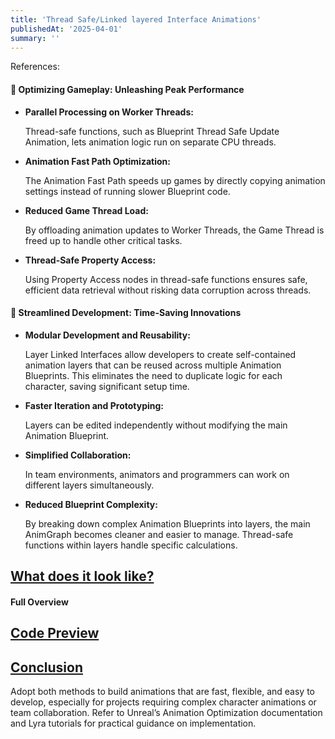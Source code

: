 ```yaml
---
title: 'Thread Safe/Linked layered Interface Animations'
publishedAt: '2025-04-01'
summary: ''
---
```


References:

#### 🚀  Optimizing Gameplay: Unleashing Peak Performance


* **Parallel Processing on Worker Threads:**

    Thread-safe functions, such as Blueprint Thread Safe Update Animation, lets animation logic run on separate CPU threads.

* **Animation Fast Path Optimization:**

    The Animation Fast Path speeds up games by directly copying animation settings instead of running slower Blueprint code. 

* **Reduced Game Thread Load:**

    By offloading animation updates to Worker Threads, the Game Thread is freed up to handle other critical tasks.

* **Thread-Safe Property Access:**

    Using Property Access nodes in thread-safe functions ensures safe, efficient data retrieval without risking data corruption across threads. 



#### 💸 Streamlined Development: Time-Saving Innovations


* **Modular Development and Reusability:**

    Layer Linked Interfaces allow developers to create self-contained animation layers that can be reused across multiple Animation Blueprints. This eliminates the need to duplicate logic for each character, saving significant setup time.


* **Faster Iteration and Prototyping:**

    Layers can be edited independently without modifying the main Animation Blueprint.


* **Simplified Collaboration:**

    In team environments, animators and programmers can work on different layers simultaneously.


* **Reduced Blueprint Complexity:**

    By breaking down complex Animation Blueprints into layers, the main AnimGraph becomes cleaner and easier to manage. Thread-safe functions within layers handle specific calculations.

## <u>What does it look like?</u>

#### Full Overview 

## <u>Code Preview</u>
<Youtube id="D269ewfmDhk" />

## <u>Conclusion</u>

Adopt both methods to build animations that are fast, flexible, and easy to develop, especially for projects requiring complex character animations or team collaboration. Refer to Unreal’s Animation Optimization documentation and Lyra tutorials for practical guidance on implementation.

